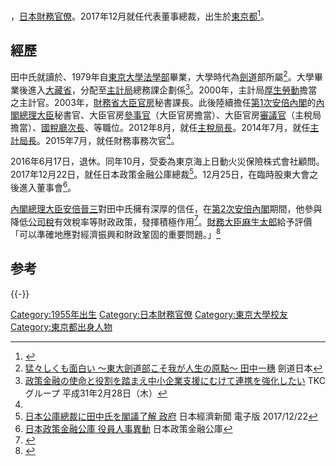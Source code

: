 {{nihongo|'''田中一穗'''|田中 一穂|romaji=Tanaka Kazuho|extra={{bd|1955年|10月8日||}}}}，[[日本|日本]][[財務省|財務]][[官僚|官僚]]。2017年12月就任{{tsl|ja|日本政策金融公庫}}代表董事總裁，出生於[[東京都|東京都]]<ref name=nikkei20150528>{{Cite news
|url = http://www.nikkei.com/article/DGXLZO87384750Y5A520C1MM0000/
|title = 財務次官に田中主計局長 同期3代連続
|agency = [[日本經濟新聞|日本經濟新聞]]
|date = 2015-05-28
|accessdate = 2017-03-13
|archive-date = 2021-01-25
|archive-url = https://web.archive.org/web/20210125052625/https://www.nikkei.com/article/DGXLZO87384750Y5A520C1MM0000
|dead-url = no
}}</ref>。

== 經歷 ==
田中氏就讀於{{tsl|ja|東京学芸大学附属高等学校|東京學藝大學附屬高等學校}}、1979年自[[東京大學大學院法學政治學研究科·法學部|東京大學法學部]]畢業，大學時代為[[劍道|劍道]]部所屬<ref>[https://kendo-nippon.co.jp/post-3480/ 猛々しくも面白い ～東大劍道部こそ我が人生の原點～ 田中一穗] {{Wayback|url=https://kendo-nippon.co.jp/post-3480/ |date=20210121090020 }} 劍道日本</ref>。大學畢業後進入[[大藏省|大藏省]]，分配至[[財務省主計局|主計局]]總務課企劃係<ref name=TKC.H31.2.28>[https://www.tkc.jp/tkcnf/message/20190401 政策金融の使命と役割を踏まえ中小企業支援にむけて連携を強化したい] {{Wayback|url=https://www.tkc.jp/tkcnf/message/20190401 |date=20201025200430 }} TKCグループ 平成31年2月28日（木）</ref>。2000年，主計局[[厚生勞動省|厚生勞動]]擔當之主計官。2003年，[[財務省大臣官房|財務省大臣官房]]秘書課長。此後陸續擔任[[第1次安倍內閣|第1次安倍內閣]]的[[日本內閣總理大臣|內閣總理大臣]]秘書官、大臣官房[[参赞#日本|參事官]]（大臣官房擔當）、大臣官房[[審議官#大臣（長官）官房審議官|審議官]]（主稅局擔當）、[[國稅廳|國稅廳]][[次长|次長]]、{{tsl|ja|理財局|財務省理財局|理財局長}}等職位。2012年8月，就任[[財務省主稅局#歷代主稅局長|主稅局長]]。2014年7月，就任[[財務省主計局#主計局長|主計局長]]。2015年7月，就任財務事務次官<ref name=nikkei20150528/>。

2016年6月17日，退休。同年10月，受委為東京海上日動火災保險株式會社顧問。2017年12月22日，就任日本政策金融公庫總裁<ref>[https://www.nikkei.com/article/DGXMZO2496061022122017EA4000/ 日本公庫總裁に田中氏を閣議了解 政府] {{Wayback|url=https://www.nikkei.com/article/DGXMZO2496061022122017EA4000/ |date=20210127180217 }} 日本經濟新聞 電子版 2017/12/22</ref>。12月25日，在臨時股東大會之後進入董事會<ref>[https://www.jfc.go.jp/n/release/pdf/topics_171225b.pdf 日本政策金融公庫 役員人事異動] {{Wayback|url=https://www.jfc.go.jp/n/release/pdf/topics_171225b.pdf |date=20210118131010 }}日本政策金融公庫</ref>。

[[日本首相|內閣總理大臣]][[安倍晉三|安倍晉三]]對田中氏擁有深厚的信任，在[[第2次安倍內閣|第2次安倍內閣]]期間，他參與降低[[公司稅|公司稅]]有效稅率等財政政策，發揮積極作用<ref name=sankei20150528>{{Cite news
|url = http://www.sankei.com/economy/news/150528/ecn1505280037-n1.html
|title = 次期財務次官に田中氏 異例の三代同期組、政府方針
|agency = [[産経新聞|産経新聞]]
|date = 2015-05-28
|accessdate = 2017-03-13
|archive-date = 2015-11-16
|archive-url = https://web.archive.org/web/20151116170044/http://www.sankei.com/economy/news/150528/ecn1505280037-n1.html
|dead-url = no
}}</ref>。[[財務大臣|財務大臣]][[麻生太郎|麻生太郎]]給予評價「可以準確地應對經濟振興和財政鞏固的重要問題。」<ref name=nikkei20150708>{{Cite news
|url = http://www.nikkei.com/article/DGXLASFS07H25_X00C15A7EE8000/
|title = 首相にも直言の熱血漢 財務次官・田中一穗氏
|agency = 日本経済新聞
|date = 2015-07-08
|accessdate = 2017-03-13
|archive-date = 2021-01-21
|archive-url = https://web.archive.org/web/20210121092111/https://www.nikkei.com/article/DGXLASFS07H25_X00C15A7EE8000
|dead-url = no
}}</ref>

==参考==
{{refs}}
{{start box}}
{{s-gov}}
{{succession box
| title = {{Flagicon|JPN}} 財務事務次官
| before = [[香川俊介|香川俊介]]
| years = 2015年—2016年
| after = 佐藤慎一
}}
{{succession box
| title = {{Flagicon|JPN}} [[財務省主計局#主計局長|財務省主計局長]]
| before = 香川俊介
| years = 2014年—2015年
| after = [[福田淳一|福田淳一]]
}}
{{succession box
| title = {{Flagicon|JPN}} [[財務省主稅局#歷代主稅局長|財務省主稅局長]]
| before = 古谷一之
| years = 2012年—2014年
| after = 佐藤慎一
}}
{{end box}}
{{-}}
{{normdaten}}
{{DEFAULTSORT:Tanaka Kazuho}}
[[Category:1955年出生|Category:1955年出生]]
[[Category:日本財務官僚|Category:日本財務官僚]]
[[Category:東京大學校友|Category:東京大學校友]]
[[Category:東京都出身人物|Category:東京都出身人物]]